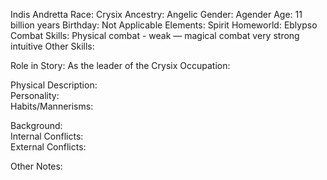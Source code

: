 Indis Andretta
Race:		Crysix
Ancestry:		Angelic
Gender:		Agender
Age:		11 billion years
Birthday:		Not Applicable
Elements:		Spirit
Homeworld:		Eblypso
Combat Skills:		Physical combat - weak — magical combat very strong intuitive
Other Skills:		
     	
Role in Story:		As the leader of the Crysix 
Occupation:		
     	
Physical Description:		
Personality:		
Habits/Mannerisms:		
      	
Background:		
Internal Conflicts:		
External Conflicts:	 	
      	
Other Notes:		
